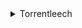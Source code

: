 <details><summary>Torrentleech</summary>

- Animation :: Anime
- Animation :: Cartoons
- Applications :: 0-day
- Applications :: Mac
- Applications :: Mobile
- Applications :: PC-ISO
- Books :: Comics
- Books :: EBooks
- Education :: Education
- Games :: Mac
- Games :: Nintendo DS
- Games :: Nintendo Switch
- Games :: PC
- Games :: PS2
- Games :: PS3
- Games :: PS4
- Games :: PS5
- Games :: PSP
- Games :: Wii
- Games :: XBOX
- Games :: XBOX360
- Games :: XBOXONE
- Movies :: 4K
- Movies :: Bluray
- Movies :: BlurayRip
- Movies :: Boxsets
- Movies :: Cam
- Movies :: Documentaries
- Movies :: DVD-R
- Movies :: DVDRip/DVDScreener
- Movies :: Foreign
- Movies :: HDRip
- Movies :: TS/TC
- Movies :: WEBRip
- Music :: Audio
- Music :: Music Videos
- TV :: BoxSets
- TV :: Episodes
- TV :: Episodes HD
- TV :: Foreign

</details>
